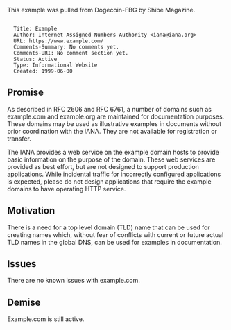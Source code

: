 This example was pulled from Dogecoin-FBG by Shibe Magazine.

<pre> 
  Title: Example
  Author: Internet Assigned Numbers Authority <iana@iana.org>
  URL: https://www.example.com/
  Comments-Summary: No comments yet.
  Comments-URI: No comment section yet.
  Status: Active
  Type: Informational Website
  Created: 1999-06-00
</pre>

==Promise==

As described in RFC 2606 and RFC 6761, a number of domains such as example.com and example.org are maintained for documentation purposes. These domains may be used as illustrative examples in documents without prior coordination with the IANA. They are not available for registration or transfer.

The IANA provides a web service on the example domain hosts to provide basic information on the purpose of the domain. These web services are provided as best effort, but are not designed to support production applications. While incidental traffic for incorrectly configured applications is expected, please do not design applications that require the example domains to have operating HTTP service.

==Motivation==

There is a need for a top level domain (TLD) name that can be used for creating names which, without fear of conflicts with current or future actual TLD names in the global DNS, can be used for examples in documentation.

==Issues==

There are no known issues with example.com.

==Demise==

Example.com is still active.
